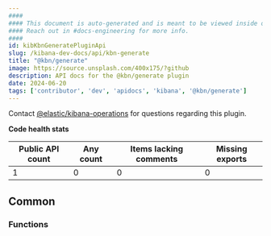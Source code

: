 ```yaml
---
####
#### This document is auto-generated and is meant to be viewed inside our experimental, new docs system.
#### Reach out in #docs-engineering for more info.
####
id: kibKbnGeneratePluginApi
slug: /kibana-dev-docs/api/kbn-generate
title: "@kbn/generate"
image: https://source.unsplash.com/400x175/?github
description: API docs for the @kbn/generate plugin
date: 2024-06-20
tags: ['contributor', 'dev', 'apidocs', 'kibana', '@kbn/generate']
---
```




Contact [@elastic/kibana-operations](https://github.com/orgs/elastic/teams/kibana-operations) for questions regarding this plugin.

**Code health stats**

| Public API count  | Any count | Items lacking comments | Missing exports |
|-------------------|-----------|------------------------|-----------------|
| 1 | 0 | 0 | 0 |

## Common

### Functions
<DocDefinitionList data={kbnGenerateObj.common.functions}/>

